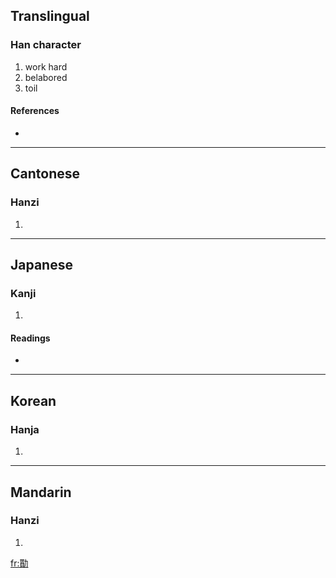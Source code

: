 {{see|勚}}
==Translingual==

===Han character===
{{Han char|rn=19|rad=力|as=12|sn=14|four=4482<sub>7</sub>|canj=心金大尸 (PCKS)}}

# work hard
# belabored
# toil

====References====
* {{Han ref|kx=0149.180|dkj=02441|dj=0337.110|hdz=10380.020|uh=52E9|ud=21225|bh=E143|bd=57667}}

----

==Cantonese==

===Hanzi===
{{yue-hanzi|jyut=|y=yi6}}

# {{defn|Cantonese}}

----

==Japanese==

===Kanji===
{{ja-kanji|grade=|rs=力12}}

# {{defn|Japanese}}

====Readings====
* {{ja-readings|on=[[えい]] (ei), [[い]] (i), [[し]] (shi)|kun=[[いたつき]] (itatsuki), [[つかれる]] (tsukareru)}}

----

==Korean==

===Hanja===
{{ko-hanja|hangeul=[[예]], [[이]]|rv=ye, i|mr=ye, i}}

# {{defn|Korean}}

----

==Mandarin==

===Hanzi===
{{cmn-hanzi|sim=勚|pin=[[yì]] ([[yi4]])|wg=i<sup>4</sup>}}

# {{defn|Mandarin}}

[[fr:勩]]
